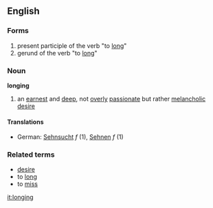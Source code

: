 ==English==
===Forms===
# present participle of the verb "to [[long]]"
# gerund of the verb "to [[long]]"
===Noun===
'''longing'''
# an [[earnest]] and [[deep]], not [[overly]] [[passionate]] but rather [[melancholic]] [[desire]]
====Translations====
*German: [[Sehnsucht]] ''f'' (1), [[Sehnen]] ''f'' (1)
===Related terms===
*[[desire]]
*to [[long]]
*to [[miss]]

[[it:longing]]